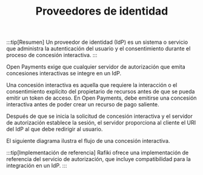 ﻿---
title: Proveedores de identidad
---


:::tip[Resumen]
Un proveedor de identidad (IdP) es un sistema o servicio que administra la autenticación del usuario y el consentimiento durante el proceso de concesión interactiva.
:::

Open Payments exige que cualquier servidor de autorización que emita concesiones interactivas se integre en un IdP.

Una concesión interactiva es aquella que requiere la interacción o el consentimiento explícito del propietario de recursos antes de que se pueda emitir un token de acceso. En Open Payments, debe emitirse una concesión interactiva antes de poder crear un recurso de pago saliente.

Después de que se inicia la solicitud de concesión interactiva y el servidor de autorización establece la sesión, el servidor proporciona al cliente el URI del IdP al que debe redirigir al usuario.

El siguiente diagrama ilustra el flujo de una concesión interactiva.

<Interactive />

:::tip[Implementación de referencia]
Rafiki ofrece una implementación de referencia del <LinkOut href='https://rafiki.dev/es/integration/deployment/services/auth-service/'>servicio de autorización</LinkOut>, que incluye compatibilidad para la integración en un IdP.
:::
